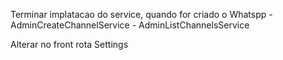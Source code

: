 Terminar implatacao do service, quando for criado o Whatspp
-AdminCreateChannelService
- AdminListChannelsService


Alterar no front rota Settings